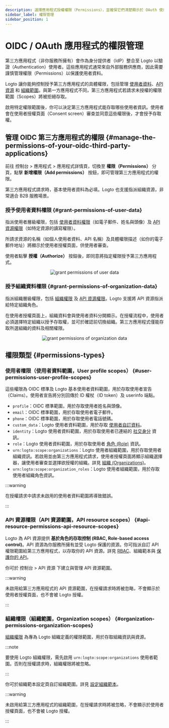 ```yaml
---
description: 選擇應用程式授權權限（Permissions），並確保它們清楚顯示於 OAuth 使用者授權頁面（Consent screen）。
sidebar_label: 權限管理
sidebar_position: 1
---
```


# OIDC / OAuth 應用程式的權限管理

第三方應用程式（非你服務所擁有）會作為身分提供者（IdP）整合至 Logto 以驗證（Authentication）使用者。這些應用程式通常來自外部服務供應商，因此需要謹慎管理權限（Permissions）以保護使用者資料。

Logto 讓你能夠控制授予第三方應用程式的具體權限，包括管理 [使用者資料](#user-permissions-user-profile-scopes)、[API 資源](#api-resource-permissions-api-resource-scopes) 和 [組織範圍](#organization-permissions-organization-scopes)。與第一方應用程式不同，第三方應用程式若請求未授權的權限範圍（Scopes）將被拒絕存取。

啟用特定權限範圍後，你可以決定第三方應用程式能存取哪些使用者資訊。使用者會在使用者授權頁面（Consent screen）審查並同意這些權限後，才會授予存取權。

## 管理 OIDC 第三方應用程式的權限 \{#manage-the-permissions-of-your-oidc-third-party-applications}

前往 <CloudLink to="/applications">控制台 > 應用程式 > 應用程式詳情頁</CloudLink>，切換至 **權限（Permissions）** 分頁，點擊 **新增權限（Add permissions）** 按鈕，即可管理第三方應用程式的權限。

第三方應用程式請求時，基本使用者資料為必填。Logto 也支援指派組織資源，非常適合 B2B 服務場景。

### 授予使用者資料權限 \{#grant-permissions-of-user-data}

指派使用者層級權限，包括 [使用者資料權限](#user-permissions-user-profile-scopes)（如電子郵件、姓名與頭像）及 [API 資源權限](#api-resource-permissions-api-resource-scopes)（如特定資源的讀寫權限）。

所請求資源的名稱（如個人使用者資料、API 名稱）及具體權限描述（如你的電子郵件地址）將顯示於使用者授權頁面，供使用者審查。

使用者點擊 **授權（Authorize）** 按鈕後，即同意將指定權限授予第三方應用程式。

<center>
  <img src="/img/assets/grant-permissions-of-user-data.webp" alt="grant permissions of user data" />
</center>

### 授予組織資料權限 \{#grant-permissions-of-organization-data}

指派組織層級權限，包括 [組織權限](#organization-permissions-organization-scopes) 及 [API 資源權限](#api-resource-permissions-api-resource-scopes)。Logto 支援將 API 資源指派給特定組織角色。

在使用者授權頁面上，組織資料會與使用者資料分開顯示。在授權流程中，使用者必須選擇特定組織以授予存取權，並可於確認前切換組織。第三方應用程式僅能存取所選組織的資料及相關權限。

<center>
  <img
    src="/img/assets/grant-permissions-of-organization-data.webp"
    alt="grant permissions of organization data"
  />
</center>

## 權限類型 \{#permissions-types}

### 使用者權限（使用者資料範圍，User profile scopes） \{#user-permissions-user-profile-scopes}

這些權限為 OIDC 標準及 Logto 基本使用者資料範圍，用於存取使用者宣告（Claims）。使用者宣告將分別回傳於 ID 權杖（ID token）及 userinfo 端點。

- `profile`：OIDC 標準範圍，用於存取使用者姓名與頭像。
- `email`：OIDC 標準範圍，用於存取使用者電子郵件。
- `phone`：OIDC 標準範圍，用於存取使用者電話號碼。
- `custom_data`：Logto 使用者資料範圍，用於存取 [使用者自訂資料](/user-management/user-data/#custom-data)。
- `identity`：Logto 使用者資料範圍，用於存取使用者已連結的 [社交身分](/user-management/user-data/#social-identities) 資訊。
- `role`：Logto 使用者資料範圍，用於存取使用者 [角色 (Role)](/authorization/role-based-access-control/#roles) 資訊。
- `urn:logto:scope:organizations`：Logto 使用者組織範圍，用於存取使用者組織資訊。若啟用並由第三方應用程式請求，使用者授權頁面將顯示組織選擇器，讓使用者審查並選擇欲授權的組織。詳見 [組織 (Organizations)](/organizations)。
- `urn:logto:scope:organization_roles`：Logto 使用者組織範圍，用於存取使用者組織角色資訊。

:::warning

在授權請求中請求未啟用的使用者資料範圍將導致錯誤。

:::

### API 資源權限（API 資源範圍，API resource scopes） \{#api-resource-permissions-api-resource-scopes}

Logto 為 API 資源提供 **基於角色的存取控制 (RBAC, Role-based access control)**。API 資源為你服務所擁有並受 Logto 保護的資源。你可指派自訂 API 權限範圍給第三方應用程式，以存取你的 API 資源。詳見 [RBAC](/authorization/role-based-access-control)、組織範本與 [保護你的 API](/authorization/api-resources/protect-your-api/)。

你可於 <CloudLink to="/api-resources">控制台 > API 資源</CloudLink> 下建立與管理 API 資源範圍。

:::warning

未啟用給第三方應用程式的 API 資源範圍，在授權請求時將被忽略，不會顯示於使用者授權頁面，也不會被 Logto 授權。

:::

### 組織權限（組織範圍，Organization scopes） \{#organization-permissions-organization-scopes}

[組織權限](/authorization/organization-template/#organization-permission) 為專為 Logto 組織定義的權限範圍，用於存取組織資訊與資源。

:::note

要使用 Logto 組織權限，需先啟用 `urn:logto:scope:organizations` 使用者範圍。否則在授權請求時，組織權限將被忽略。

:::

你可於組織範本設定頁自訂組織範圍。詳見 [設定組織範本](/authorization/organization-template/configure-organization-template/)。

:::warning

未啟用給第三方應用程式的組織範圍，在授權請求時將被忽略，不會顯示於使用者授權頁面，也不會被 Logto 授權。

:::
